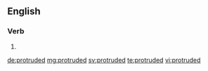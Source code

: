 ==English==

===Verb===
{{head|en|verb form}}

# {{en-past of|protrude}}

[[de:protruded]]
[[mg:protruded]]
[[sv:protruded]]
[[te:protruded]]
[[vi:protruded]]